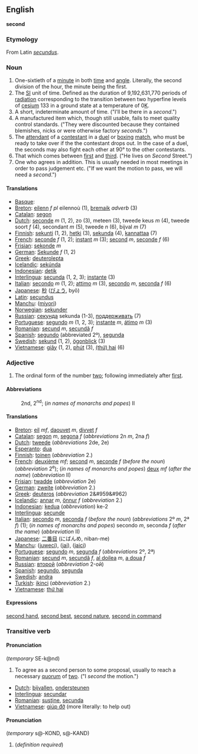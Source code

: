==English==
'''second'''

===Etymology===
From Latin ''[[secundus]]''.

===Noun===

# One-sixtieth of a [[minute]] in both [[time]] and [[angle]]. Literally, the second division of the hour, the minute being the first.
# The [[SI]] unit of time.  Defined as the duration of 9,192,631,770 periods of [[radiation]] corresponding to the transition between two hyperfine levels of [[cesium]] 133 in a ground state at a temperature of 0[[Kelvin|K]].
# A short, indeterminate amount of time. ("I'll be there in a ''second''.")
# A manufactured item which, though still usable, fails to meet quality control standards. ("They were discounted because they contained blemishes, nicks or were otherwise factory ''seconds''.")
# The [[attendant]] of a [[contestant]] in a [[duel]] or [[box|boxing]] [[match]], who must be ready to take over if the the contestant drops out. In the case of a duel, the seconds may also fight each other at 90° to the other contestants.
# That which comes between [[first]] and [[third]].  ("He lives on ''Second'' Street.")
# One who agrees in addition. This is usually needed in most meetings in order to pass judgement etc.  ("If we want the motion to pass, we will need a ''second''.")

====Translations====

*[[Basque]]: [[]]
*[[Breton]]: [[eilenn]] ''f pl'' eilennoù (1), [[bremaik]] ''adverb'' (3)
*[[Catalan]]: [[segon]]
*[[Dutch]]: [[seconde]] ''m'' (1, 2), zo (3), meteen (3), tweede keus ''m'' (4), tweede soort ''f'' (4), secondant ''m'' (5), tweede ''n'' (6), bijval ''m'' (7)
*[[Finnish]]: [[sekunti]] (1, 2), [[hetki]] (3), [[sekunda]] (4), [[kannattaa]] (7)
*[[French]]: [[seconde]] ''f'' (1, 2); [[instant]] ''m'' (3); [[second]] ''m'', [[seconde]] ''f'' (6)
*[[Frisian]]: [[sekonde]] ''m''
*[[German]]: [[Sekunde]] ''f'' (1, 2)
*[[Greek]]: [[deuterolepta]]
*[[Icelandic]]: [[sekúnda]]
*[[Indonesian]]: [[detik]]
*[[Interlingua]]: [[secunda]] (1, 2, 3); [[instante]] (3)
*[[Italian]]: [[secondo]] ''m'' (1, 2); [[attimo]] ''m'' (3), [[secondo]] ''m'', [[seconda]] ''f'' (6)
*[[Japanese]]: [[秒]] ([[びょう]], byō)
*[[Latin]]: [[secundus]]
*[[Manchu]]: ([[miyori]])
*[[Norwegian]]: [[sekunder]]
*[[Russian]]: [[секунда]] sekunda (1-3), [[поддерживать]] (7)
*[[Portuguese]]: [[segundo]] ''m'' (1, 2, 3); [[instante]] ''m'', [[átimo]] ''m'' (3)
*[[Romanian]]: [[secund]] ''m'', [[secundă]] ''f''
*[[Spanish]]: [[segundo]] (abbreviated 2º), [[segunda]]
*[[Swedish]]: [[sekund]] (1, 2),  [[ögonblick]] (3)
*[[Vietnamese]]: [[giây]] (1, 2), [[phút]] (3), [[hai|(thứ) hai]] (6)

===Adjective===

# The ordinal form of the number [[two]]; following immediately after [[first]].

====Abbreviations====
:2nd, 2<sup>nd</sup>; (''in names of monarchs and popes'') II

====Translations====

*[[Breton]]: [[eil]] ''mf'', [[daouvet]] ''m'', [[divvet]] ''f''
*[[Catalan]]: [[segon]] ''m'', [[segona]] ''f'' (''abbreviations'' 2n ''m'',  2na ''f'')
*[[Dutch]]: [[tweede]] (''abbreviations'' 2de, 2e)
*[[Esperanto]]: [[dua]]
*[[Finnish]]: [[toinen]] (''abbreviation'' 2.)
*[[French]]: [[deuxième]] ''mf''; [[second]] ''m'', [[seconde]] ''f'' (''before the noun'') (''abbreviation'' 2<sup>e</sup>); (''in names of monarchs and popes'') [[deux]] ''mf'' (''after the name'') (''abbreviation'' II)
*[[Frisian]]: [[twadde]] (''abbreviation'' 2e)
*[[German]]: [[zweite]] (''abbreviation'' 2.)
*[[Greek]]: [[deuteros]] (''abbreviation'' 2&#959&#962)
*[[Icelandic]]: [[annar]] ''m'', [[önnur]] ''f'' (''abbreviation'' 2.)
*[[Indonesian]]: [[kedua]] (''abbreviation'') ke-2
*[[Interlingua]]: [[secunde]]
*[[Italian]]: [[secondo]] ''m'', [[seconda]] ''f'' (''before the noun'') (''abbreviations'' 2º ''m'', 2ª ''f'') (1); (''in names of monarchs and popes'') secondo ''m'', seconda ''f'' (''after the name'') (''abbreviation'' II)
*[[Japanese]]: [[二番目]] (にばんめ, niban-me)
*[[Manchu]]: ([[juweci]]), ([[jai]]), ([[jaici]])
*[[Portuguese]]: [[segundo]] ''m'', [[segunda]] ''f'' (''abbreviations'' 2º, 2ª)
*[[Romanian]]: [[secund]] ''m'', [[secundă]] ''f'', [[al doilea]] ''m'', [[a doua]] ''f''
*[[Russian]]: [[второй]] (''abbreviation'' 2-ой)
*[[Spanish]]: [[segundo]], [[segunda]]
*[[Swedish]]: [[andra]]
*[[Turkish]]: [[ikinci]] (''abbreviation'' 2.)
*[[Vietnamese]]: [[thứ hai]]

====Expressions====
[[second hand]], [[second best]], [[second nature]], [[second in command]]

===Transitive verb===

====Pronunciation====
(''temporary'' SE-k@nd)

# To agree as a second person to some proposal, usually to reach a necessary [[quorum]] of [[two]]. ("I ''second'' the motion.")

*[[Dutch]]: [[bijvallen]], [[ondersteunen]]
*[[Interlingua]]: [[secundar]]
*[[Romanian]]: [[susţine]], [[secunda]]
*[[Vietnamese]]: [[giúp đỡ]] (more literally: to help out)

====Pronunciation====
(''temporary'' s@-KOND, s@-KAND)

# (''definition required'')
